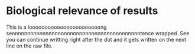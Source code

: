 # Biological relevance of results

This is a looooooooooooooooooooooong sennnnnnnnnnnnnnnnnnnnnnnnnnnnnnnnnnnnnnnnnntence wrapped.
See you can continue writting right after the dot and it gets written on the next line on the raw file.
